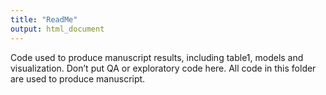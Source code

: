---
title: "ReadMe"
output: html_document
---

Code used to produce manuscript results, including table1, models and visualization. Don't put QA or exploratory code here. All code in this folder are used to produce manuscript.
